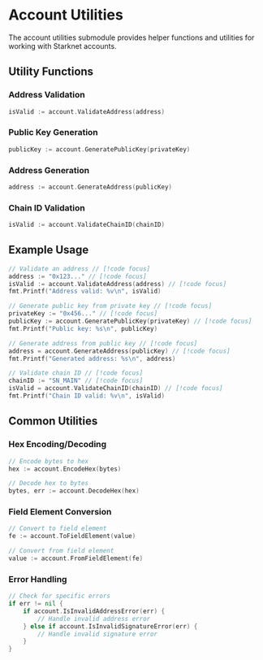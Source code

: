 # Account Utilities

The account utilities submodule provides helper functions and utilities for working with Starknet accounts.

## Utility Functions

### Address Validation

```go
isValid := account.ValidateAddress(address)
```

### Public Key Generation

```go
publicKey := account.GeneratePublicKey(privateKey)
```

### Address Generation

```go
address := account.GenerateAddress(publicKey)
```

### Chain ID Validation

```go
isValid := account.ValidateChainID(chainID)
```

## Example Usage

```go
// Validate an address // [!code focus]
address := "0x123..." // [!code focus]
isValid := account.ValidateAddress(address) // [!code focus]
fmt.Printf("Address valid: %v\n", isValid) 

// Generate public key from private key // [!code focus]
privateKey := "0x456..." // [!code focus]
publicKey := account.GeneratePublicKey(privateKey) // [!code focus]
fmt.Printf("Public key: %s\n", publicKey) 

// Generate address from public key // [!code focus]
address = account.GenerateAddress(publicKey) // [!code focus]
fmt.Printf("Generated address: %s\n", address) 

// Validate chain ID // [!code focus]
chainID := "SN_MAIN" // [!code focus]
isValid = account.ValidateChainID(chainID) // [!code focus]
fmt.Printf("Chain ID valid: %v\n", isValid) 
```

## Common Utilities

### Hex Encoding/Decoding

```go
// Encode bytes to hex
hex := account.EncodeHex(bytes)

// Decode hex to bytes
bytes, err := account.DecodeHex(hex)
```

### Field Element Conversion

```go
// Convert to field element
fe := account.ToFieldElement(value)

// Convert from field element
value := account.FromFieldElement(fe)
```

### Error Handling

```go
// Check for specific errors
if err != nil {
    if account.IsInvalidAddressError(err) {
        // Handle invalid address error
    } else if account.IsInvalidSignatureError(err) {
        // Handle invalid signature error
    }
}
``` 